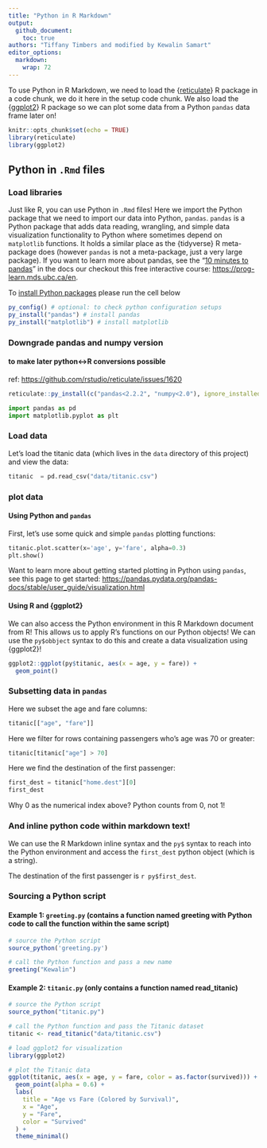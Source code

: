 ```yaml
---
title: "Python in R Markdown"
output: 
  github_document:
    toc: true
authors: "Tiffany Timbers and modified by Kewalin Samart" 
editor_options: 
  markdown: 
    wrap: 72
---
```


To use Python in R Markdown, we need to load the
{[reticulate](https://rstudio.github.io/reticulate/)} R package in a
code chunk, we do it here in the setup code chunk. We also load the
{[ggplot2](https://ggplot2.tidyverse.org/)} R package so we can plot
some data from a Python `pandas` data frame later on!

```r
knitr::opts_chunk$set(echo = TRUE)
library(reticulate)
library(ggplot2)
```

## Python in `.Rmd` files

### Load libraries

Just like R, you can use Python in `.Rmd` files! Here we import the
Python package that we need to import our data into Python, `pandas`.
`pandas` is a Python package that adds data reading, wrangling, and
simple data visualization functionality to Python where sometimes depend
on `matplotlib` functions. It holds a similar place as the {tidyverse} R
meta-package does (however `pandas` is not a meta-package, just a very
large package). If you want to learn more about pandas, see the "[10
minutes to
pandas](https://pandas.pydata.org/pandas-docs/stable/user_guide/10min.html)"
in the docs our checkout this free interactive course:
<https://prog-learn.mds.ubc.ca/en>.

To [install Python
packages](https://rstudio.github.io/reticulate/articles/python_packages.html)
please run the cell below

```r
py_config() # optional: to check python configuration setups
py_install("pandas") # install pandas
py_install("matplotlib") # install matplotlib
```

### Downgrade pandas and numpy version

#### to make later python\<-\>R conversions possible

ref: <https://github.com/rstudio/reticulate/issues/1620>

```r
reticulate::py_install(c("pandas<2.2.2", "numpy<2.0"), ignore_installed = TRUE)
```

```python
import pandas as pd
import matplotlib.pyplot as plt
```

### Load data

Let's load the titanic data (which lives in the `data` directory of this
project) and view the data:

```python
titanic  = pd.read_csv("data/titanic.csv")
```

### plot data

#### Using Python and `pandas`

First, let's use some quick and simple `pandas` plotting functions:

```python
titanic.plot.scatter(x='age', y='fare', alpha=0.3)
plt.show()
```

Want to learn more about getting started plotting in Python using
`pandas`, see this page to get started:
<https://pandas.pydata.org/pandas-docs/stable/user_guide/visualization.html>

#### Using R and {ggplot2}

We can also access the Python environment in this R Markdown document
from R! This allows us to apply R's functions on our Python objects! We
can use the `py$obbject` syntax to do this and create a data
visualization using {ggplot2}!

```r
ggplot2::ggplot(py$titanic, aes(x = age, y = fare)) +
  geom_point()
```

### Subsetting data in `pandas`

Here we subset the age and fare columns:

```python
titanic[["age", "fare"]]
```

Here we filter for rows containing passengers who's age was 70 or
greater:

```python
titanic[titanic["age"] > 70]
```

Here we find the destination of the first passenger:

```python
first_dest = titanic["home.dest"][0]
first_dest
```

Why 0 as the numerical index above? Python counts from 0, not 1!

### And inline python code within markdown text!

We can use the R Markdown inline syntax and the `py$` syntax to reach
into the Python environment and access the `first_dest` python object
(which is a string).

The destination of the first passenger is `r py$first_dest`.

### Sourcing a Python script

#### Example 1: `greeting.py` (contains a function named greeting with Python code to call the function within the same script)

```r
# source the Python script
source_python('greeting.py')

# call the Python function and pass a new name
greeting("Kewalin")
```

#### Example 2: `titanic.py` (only contains a function named read_titanic)

```r
# source the Python script
source_python("titanic.py")

# call the Python function and pass the Titanic dataset
titanic <- read_titanic("data/titanic.csv")

# load ggplot2 for visualization
library(ggplot2)

# plot the Titanic data
ggplot(titanic, aes(x = age, y = fare, color = as.factor(survived))) +
  geom_point(alpha = 0.6) +
  labs(
    title = "Age vs Fare (Colored by Survival)",
    x = "Age",
    y = "Fare",
    color = "Survived"
  ) +
  theme_minimal()

```
